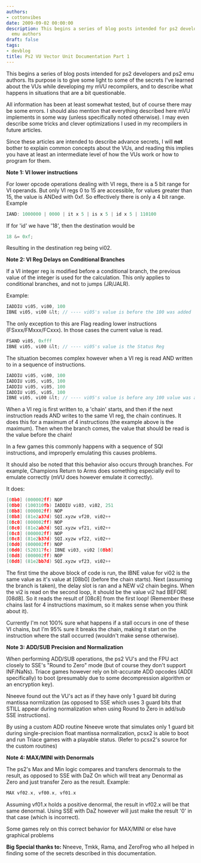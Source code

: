 ```yaml
---
authors:
- cottonvibes
date: 2009-09-02 00:00:00
description: This begins a series of blog posts intended for ps2 developers and ps2
  emu authors
draft: false
tags:
- devblog
title: Ps2 VU Vector Unit Documentation Part 1
---
```


This begins a series of blog posts intended for ps2 developers and ps2
emu authors.
Its purpose is to give some light to some of the secrets I've learned
about the VUs while developing my mVU recompilers, and to describe what
happens in situations that are a bit questionable.

<!-- truncate -->

All information has been at least somewhat tested, but of course there
may be some errors.
I should also mention that everything described here mVU implements in
some way (unless specifically noted otherwise).
I may even describe some tricks and clever optimizations I used in my
recompilers in future articles.

Since these articles are intended to describe advance secrets, I will
**not** bother to explain common concepts about the VUs, and reading
this implies you have at least an intermediate level of how the VUs work
or how to program for them.


**Note 1: VI lower instructions**

For lower opcode operations dealing with VI regs, there is a 5 bit range
for VI operands. But only VI regs 0 to 15 are accessible, for values
greater than 15, the value is ANDed with 0xf. So effectively there is
only a 4 bit range.
Example

```cpp
IAND: 1000000 | 0000 | it x 5 | is x 5 | id x 5 | 110100
```


If for 'id' we have '18', then the destination would be

```cpp
18 &= 0xf;
```

Resulting in the destination reg being vi02.

**Note 2: VI Reg Delays on Conditional Branches**

If a VI integer reg is modified before a conditional branch, the
previous value of the integer is used for the calculation.
This only applies to conditional branches, and not to jumps (JR/JALR).

Example:

```cpp
IADDIU vi05, vi00, 100
IBNE vi05, vi00 &lt; // ---- vi05's value is before the 100 was added
```


The only exception to this are Flag reading lower instructions
(FSxxx/FMxxx/FCxxx). In those cases the current value is read.

```cpp
FSAND vi05, 0xfff
IBNE vi05, vi00 &lt; // ---- vi05's value is the Status Reg
```

The situation becomes complex however when a VI reg is read AND written
to in a sequence of instructions.

```cpp
IADDIU vi05, vi00, 100
IADDIU vi05, vi05, 100
IADDIU vi05, vi05, 100
IADDIU vi05, vi05, 100
IBNE vi05, vi00 &lt; // ---- vi05's value is before any 100 value was added. (the value before the first IADDIU)
```

When a VI reg is first written to, a 'chain' starts, and then if the
next instruction reads AND writes to the same VI reg, the chain
continues. It does this for a maximum of 4 instructions (the example
above is the maximum). Then when the branch comes, the value that should
be read is the value before the chain!

In a few games this commonly happens with a sequence of SQI
instructions, and improperly emulating this causes problems.

It should also be noted that this behavior also occurs through branches.
For example, Champions Return to Arms does something especially evil to
emulate correctly (mVU does however emulate it correctly).

It does:

```cpp
[08b0] (000002ff) NOP
[08b0] (100310fb) IADDIU vi03, vi02, 251
[08b8] (000002ff) NOP
[08b8] (81e2a37d) SQI.xyzw vf20, vi02++
[08c0] (000002ff) NOP
[08c0] (81e2ab7d) SQI.xyzw vf21, vi02++
[08c8] (000002ff) NOP
[08c8] (81e2b37d) SQI.xyzw vf22, vi02++
[08d0] (000002ff) NOP
[08d0] (520317fc) IBNE vi03, vi02 [08b8]
[08d8] (000002ff) NOP
[08d8] (81e2bb7d) SQI.xyzw vf23, vi02++
```


The first time the above block of code is run, the IBNE value for vi02
is the same value as it's value at \[08b0\] (before the chain starts).
Next (assuming the branch is taken), the delay slot is ran and a NEW vi2
chain begins. When the vi2 is read on the second loop, it should be the
value vi2 had BEFORE \[08d8\]. So it reads the result of \[08c8\] from
the first loop! (Remember these chains last for 4 instructions maximum,
so it makes sense when you think about it).

Currently I'm not 100% sure what happens if a stall occurs in one of
these VI chains, but I'm 95% sure it breaks the chain, making it start
on the instruction where the stall occurred (wouldn't make sense
otherwise).

**Note 3: ADD/SUB Precision and Normalization**

When performing ADD/SUB operations, the ps2 VU's and the FPU act closely
to SSE's "Round to Zero" mode (but of course they don't support
INF/NaNs).
Triace games however rely on bit-accurate ADD opcodes (ADDI
specifically) to boot (presumably due to some decompression algorithm or
an encryption key).

Nneeve found out the VU's act as if they have only 1 guard bit during
mantissa normlization (as opposed to SSE which uses 3 guard bits that
STILL appear during normalization when using Round to Zero in add/sub
SSE instructions).

By using a custom ADD routine Nneeve wrote that simulates only 1 guard
bit during single-precision float mantissa normalization, pcsx2 is able
to boot and run Triace games with a playable status. (Refer to pcsx2's
source for the custom routines)

**Note 4: MAX/MINI with Denormals**

The ps2's Max and Min logic compares and transfers denormals to the
result, as opposed to SSE with DaZ On which will treat any Denormal as
Zero and just transfer Zero as the result.
Example:

```cpp
MAX vf02.x, vf00.x, vf01.x
```


Assuming vf01.x holds a positive denormal, the result in vf02.x will be
that same denormal.
Using SSE with DaZ however will just make the result '0' in that case
(which is incorrect).

Some games rely on this correct behavior for MAX/MINI or else have
graphical problems

**Big Special thanks to:**
Nneeve, Tmkk, Rama, and ZeroFrog who all helped in finding some of the
secrets described in this documentation.